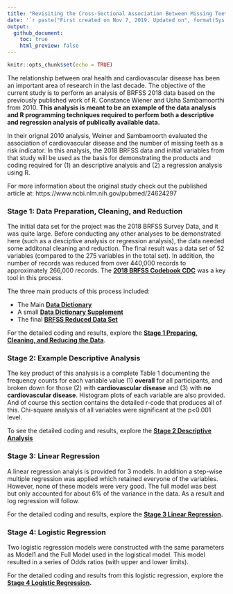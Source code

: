 ---
title: "Revisiting the Cross-Sectional Association Between Missing Teeth and Cardiovascular Disease: BRFSS 2018"
date: '`r paste("First created on Nov 7, 2019. Updated on", format(Sys.Date(),"%b %d, %Y"))`'
output: 
  github_document:
    toc: true
    html_preview: false
---

```{r setup, include=FALSE}
knitr::opts_chunk$set(echo = TRUE)
```

The relationship between oral health and cardiovascular disease has been an important area of research in the last decade. The objective of the current study is to perform an analysis of BRFSS 2018 data based on the previously published work of R. Constance Wiener and Usha Sambamoorthi from 2010. **This analysis is meant to be an example of the data analysis and R programming techniques required to perform both a descriptive and regression analysis of publically available data.**

In their orignal 2010 analysis, Weiner and Sambamoorth evaluated the association of cardiovascular disease and the number of missing teeth as a risk indicator. In this analysis, the 2018 BRFSS data and initial variables from that study will be used as the basis for demonstrating the products and coding required for (1) an descriptive analysis and (2) a regression analysis using R.

For more information about the original study check out the published article at: https://www.ncbi.nlm.nih.gov/pubmed/24624297

### Stage 1: Data Preparation, Cleaning, and Reduction

The initial data set for the project was the 2018 BRFSS Survey Data, and it was quite large. Before conducting any other analyses to be demonstrated here (such as a desciptive analysis or regression analysis), the data needed some additonal cleaning and reduction. The final result was a data set of 52 variables (compared to the 275 variables in the total set). In addition, the number of records was reduced from over 440,000 records to approximately 266,000 records. The **[2018 BRFSS Codebook CDC](https://www.cdc.gov/brfss/annual_data/2018/pdf/codebook18_llcp-v2-508.pdf)** was a key tool in this process.

The three main products of this process included:

- The Main **[Data Dictionary](output/Data_Dictionary.xlsx)**
- A small **[Data Dictionary Supplement](output/data_dictionary.txt)**
- The final **[BRFSS Reduced Data Set](output/BRFSS.csv)**

For the detailed coding and results, explore the **[Stage 1 Preparing, Cleaning, and Reducing the Data](preparing-the-data.html).**

### Stage 2: Example Descriptive Analysis

The key product of this analysis is a complete Table 1 documenting the frequency counts for each variable value (1) **overall** for all participants, and broken down for those (2) with **cardiovascular disease** and (3) with **no cardiovascular disease**. Histogram plots of each variable are also provided. And of course this section contains the detailed r-code that produces all of this. Chi-square analysis of all variables were significant at the p<0.001 level.

To see the detailed coding and results, explore the **[Stage 2 Descriptive Analysis](descriptive-analysis.html)**

### Stage 3: Linear Regression

A linear regression analyis is provided for 3 models. In addition a step-wise multiple regression was applied which retained everyone of the variables. However, none of these models were very good. The full model was best but only accounted for about 6% of the variance in the data. As a result and log regression will follow.

For the detailed coding and results, explore the **[Stage 3 Linear Regression](linear-regression.html).**

### Stage 4: Logistic Regression

Two logistic regression models were constructed with the same parameters as Model1 and the Full Model used in the logistical model. This model resulted in a series of Odds ratios (with upper and lower limits).


For the detailed coding and results from this logistic regression, explore the **[Stage 4 Logistic Regression](logistic-regression.html).**